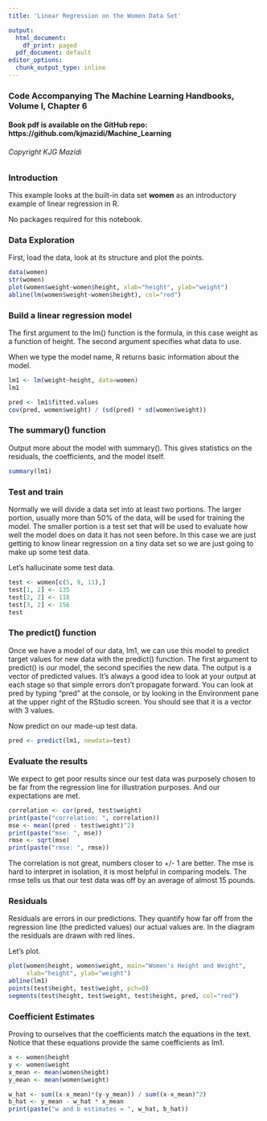```yaml
---
title: 'Linear Regression on the Women Data Set'

output:
  html_document:
    df_print: paged
  pdf_document: default
editor_options:
  chunk_output_type: inline
---
```


### Code Accompanying **The Machine Learning Handbooks**, Volume I, Chapter 6
#### Book pdf is available on the GitHub repo: https://github.com/kjmazidi/Machine_Learning
###### Copyright KJG Mazidi
### Introduction

This example looks at the built-in data set **women** as an introductory example of linear regression in R.

No packages required for this notebook. 

### Data Exploration

First, load the data, look at its structure and plot the points.


```r
data(women)
str(women)
plot(women$weight~women$height, xlab="height", ylab="weight")
abline(lm(women$weight~women$height), col="red")
```

### Build a linear regression model

The first argument to the lm() function is the formula, in this case weight as a function of height. The second argument specifies what data to use.

When we type the model name, R returns basic information about the model.

```r
lm1 <- lm(weight~height, data=women)
lm1
```

```r
pred <- lm1$fitted.values
cov(pred, women$weight) / (sd(pred) * sd(women$weight))
```

### The summary() function

Output more about the model with summary(). This gives statistics on the residuals, the coefficients, and the model itself. 

```r
summary(lm1)
```

### Test and train

Normally we will divide a data set into at least two portions. The larger portion, usually more than 50% of the data, will be used for training the model. The smaller portion is a test set that will be used to evaluate how well the model does on data it has not seen before. In this case we are just getting to know linear regression on a tiny data set so we are just going to make up some test data.


Let's hallucinate some test data.

```r
test <- women[c(5, 9, 11),]
test[1, 2] <- 135
test[2, 2] <- 118
test[3, 2] <- 156
test
```

### The predict() function

Once we have a model of our data, lm1, we can use this model to predict target values for new data with the predict() function. The first argument to predict() is our model, the second specifies the new data. The output is a vector of predicted values. It's always a good idea to look at your output at each stage so that simple errors don't propagate forward. You can look at pred by typing "pred" at the console, or by looking in the Environment pane at the upper right of the RStudio screen. You should see that it is a vector with 3 values.

Now predict on our made-up test data. 

```r
pred <- predict(lm1, newdata=test)

```


### Evaluate the results

We expect to get poor results since our test data was purposely chosen to be far from the regression line for illustration purposes. And our expectations are met.

```r
correlation <- cor(pred, test$weight)
print(paste("correlation: ", correlation))
mse <- mean((pred - test$weight)^2)
print(paste("mse: ", mse))
rmse <- sqrt(mse)
print(paste("rmse: ", rmse))
```

The correlation is not great, numbers closer to +/- 1 are better. The mse is hard to interpret in isolation, it is most helpful in comparing models. The rmse tells us that our test data was off by an average of almost 15 pounds.

### Residuals

Residuals are errors in our predictions. They quantify how far off from the regression line (the predicted values) our actual values are. In the diagram the residuals are drawn with red lines. 

Let's plot.

```r
plot(women$height, women$weight, main="Women's Height and Weight", 
     xlab="height", ylab="weight")
abline(lm1)
points(test$height, test$weight, pch=0)
segments(test$height, test$weight, test$height, pred, col="red")
```

### Coefficient Estimates

Proving to ourselves that the coefficients match the equations in the text. Notice that these equations provide the same coefficients as lm1.

```r
x <- women$height
y <- women$weight
x_mean <- mean(women$height)
y_mean <- mean(women$weight)

w_hat <- sum((x-x_mean)*(y-y_mean)) / sum((x-x_mean)^2)
b_hat <- y_mean - w_hat * x_mean
print(paste("w and b estimates = ", w_hat, b_hat))
```


